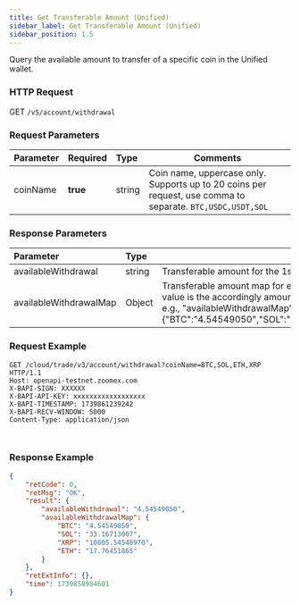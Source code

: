 ```yaml
---
title: Get Transferable Amount (Unified)
sidebar_label: Get Transferable Amount (Unified)
sidebar_position: 1.5
---
```

Query the available amount to transfer of a specific coin in the Unified wallet.

### HTTP Request
GET `/v5/account/withdrawal`

### Request Parameters
| Parameter | Required | Type | Comments|
|:----- |:-------|:-----|------ |
|coinName |**true** |string |Coin name, uppercase only. Supports up to 20 coins per request, use comma to separate. `BTC,USDC,USDT,SOL`|

### Response Parameters
| Parameter | Type | Comments|
|:----- |:-----|----- |
|availableWithdrawal |string |Transferable amount for the 1st coin in the request|
|availableWithdrawalMap |Object |Transferable amount map for each requested coin. In the map, key is the requested coin, and value is the accordingly amount(string)<br/>e.g., "availableWithdrawalMap":{"BTC":"4.54549050","SOL":"33.16713007","XRP":"10805.54548970","ETH":"17.76451865"}|

### Request Example

<Tabs groupId="programming-languages">
<TabItem value="http" label="HTTP">

```http
GET /cloud/trade/v3/account/withdrawal?coinName=BTC,SOL,ETH,XRP HTTP/1.1
Host: openapi-testnet.zoomex.com
X-BAPI-SIGN: XXXXXX
X-BAPI-API-KEY: xxxxxxxxxxxxxxxxxx
X-BAPI-TIMESTAMP: 1739861239242
X-BAPI-RECV-WINDOW: 5000
Content-Type: application/json
```

</TabItem>
<TabItem value="python" label="Python">

```python

```

</TabItem>
<TabItem value="Node" label="Node.js">

```n4js

```

</TabItem>
</Tabs>

### Response Example

```json
{
    "retCode": 0,
    "retMsg": "OK",
    "result": {
        "availableWithdrawal": "4.54549050",
        "availableWithdrawalMap": {
            "BTC": "4.54549050",
            "SOL": "33.16713007",
            "XRP": "10805.54548970",
            "ETH": "17.76451865"
        }
    },
    "retExtInfo": {},
    "time": 1739858984601
}
```
